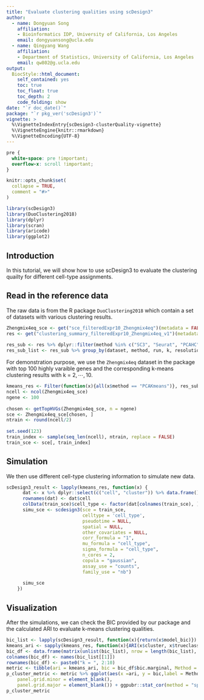 ```yaml
---
title: "Evaluate clustering qualities using scDesign3"
author: 
  - name: Dongyuan Song
    affiliation:
    - Bioinformatics IDP, University of California, Los Angeles
    email: dongyuansong@ucla.edu
  - name: Qingyang Wang
    affiliation:
    - Department of Statistics, University of California, Los Angeles
    email: qw802@g.ucla.edu
output: 
  BiocStyle::html_document:
    self_contained: yes
    toc: true
    toc_float: true
    toc_depth: 2
    code_folding: show
date: "`r doc_date()`"
package: "`r pkg_ver('scDesign3')`"
vignette: >
  %\VignetteIndexEntry{scDesign3-clusterQuality-vignette}
  %\VignetteEngine{knitr::rmarkdown}
  %\VignetteEncoding{UTF-8}
---
```


```css
pre {
  white-space: pre !important;
  overflow-x: scroll !important;
}
```


```r
knitr::opts_chunk$set(
  collapse = TRUE,
  comment = "#>"
)
```


```r
library(scDesign3)
library(DuoClustering2018)
library(dplyr)
library(scran)
library(aricode)
library(ggplot2)
```

## Introduction
In this tutorial, we will show how to use scDesign3 to evaluate the clustering quailty for different cell-type assignments.


## Read in the reference data
The raw data is from the R package `DuoClustering2018` which contain a set of datasets with various clustering results.
```r
Zhengmix4eq_sce <- get("sce_filteredExpr10_Zhengmix4eq")(metadata = FALSE)
res <- get("clustering_summary_filteredExpr10_Zhengmix4eq_v1")(metadata = FALSE)
  
res_sub <- res %>% dplyr::filter(method %in% c("SC3", "Seurat", "PCAHC", "PCAKmeans", "CIDR") & run == 1)
res_sub_list <- res_sub %>% group_by(dataset, method, run, k, resolution) %>% group_split()
```

For demonstration purpose, we use the `Zhengmix4eq` dataset in the package with top 100 highly varaible genes and the corresponding k-means clustering results with k = $2 ,\cdots, 10$.
```r
kmeans_res <- Filter(function(x){all(x$method == "PCAKmeans")}, res_sub_list)
ncell <- ncol(Zhengmix4eq_sce)
ngene <- 100
  
chosen <- getTopHVGs(Zhengmix4eq_sce, n = ngene)
sce <- Zhengmix4eq_sce[chosen, ]
ntrain <- round(ncell/2)
  
set.seed(123)
train_index <- sample(seq_len(ncell), ntrain, replace = FALSE)
train_sce <- sce[, train_index]
```

## Simulation
We then use different cell-type clustering information to simulate new data.
```r
scDesign3_result <- lapply(kmeans_res, function(x) {
      dat <- x %>% dplyr::select(c("cell", "cluster")) %>% data.frame()
      rownames(dat) <- dat$cell
      colData(train_sce)$cell_type <- factor(dat[colnames(train_sce), ]$cluster)
      simu_sce <- scdesign3(sce = train_sce, 
                            celltype = 'cell_type', 
                            pseudotime = NULL, 
                            spatial = NULL, 
                            other_covariates = NULL, 
                            corr_formula = "1", 
                            mu_formula = "cell_type", 
                            sigma_formula = "cell_type", 
                            n_cores = 2, 
                            copula = "gaussian", 
                            assay_use = "counts", 
                            family_use = "nb")
      
      simu_sce
    })
```

## Visualization
After the simulations, we can check the BIC provided by our package and the calculated ARI to evaluate k-means clustering qualities.
```r
bic_list <- lapply(scDesign3_result, function(x){return(x$model_bic)})
kmeans_ari <- sapply(kmeans_res, function(x){ARI(x$cluster, x$trueclass)})
bic_df <- data.frame(matrix(unlist(bic_list), nrow = length(bic_list), byrow = TRUE))
colnames(bic_df) <- names(bic_list[[1]])
rownames(bic_df) <- paste0("k = ", 2:10)
metric <- tibble(ari = kmeans_ari, bic = bic_df$bic.marginal, Method = paste0("k = ", 2:10))
p_cluster_metric <- metric %>% ggplot(aes(x =ari, y = bic,label = Method)) + geom_point() + theme_bw() + theme(aspect.ratio = 1,
    panel.grid.minor = element_blank(),
    panel.grid.major = element_blank()) + ggpubr::stat_cor(method = "spearman", cor.coef.name = "rho", label.x.npc = "left", label.y.npc = 0.5) + ylab("scDesign3 BIC") + xlab("ARI")
p_cluster_metric
```
